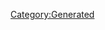 {{Database/Music/MusicInfo
 |ID=80
 |Cov=80
 |Cd=12
 |Nam=23
 |Div=23
 |Ma=4
 |SerieId=1
 |SerieLogoId=1
 |WavId=80
 |VariationId=0
 |Dsc=23
 |Strt=10
 |ValkyrieBattle=3
 |ValkyrieIntro=4
 |ValkyrieIntroSky=3
 |DivaSolo=1
 |DivaMulti=1
 |Exp=4
}}
[[Category:Generated]]
